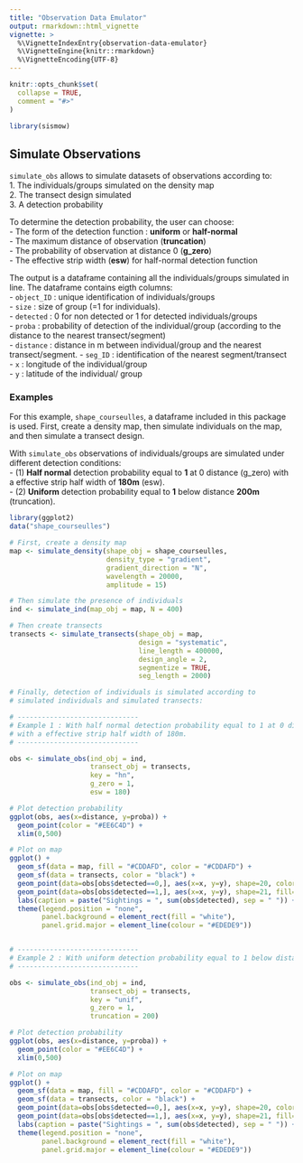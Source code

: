 ```yaml
---
title: "Observation Data Emulator"
output: rmarkdown::html_vignette
vignette: >
  %\VignetteIndexEntry{observation-data-emulator}
  %\VignetteEngine{knitr::rmarkdown}
  %\VignetteEncoding{UTF-8}
---
```


```r
knitr::opts_chunk$set(
  collapse = TRUE,
  comment = "#>"
)
```

```r
library(sismow)
```

<!-- WARNING - This vignette is generated by {fusen} from /dev/flat_observation_data_emulator.Rmd: do not edit by hand -->

## Simulate Observations

`simulate_obs` allows to simulate datasets of observations according to:    
1. The individuals/groups simulated on the density map   
2. The transect design simulated   
3. A detection probability         

To determine the detection probability, the user can choose:    
- The form of the detection function : **uniform** or **half-normal**    
- The maximum distance of observation (**truncation**)    
- The probability of observation at distance 0 (**g_zero**)    
- The effective strip width (**esw**) for half-normal detection function    

The output is a dataframe containing all the individuals/groups simulated in line. The dataframe contains eigth columns:         
- `object_ID` : unique identification of individuals/groups     
- `size` : size of group (=1 for individuals).    
- `detected` : 0 for non detected or 1 for detected individuals/groups      
- `proba` : probability of detection of the individual/group (according to the distance to the nearest transect/segment)     
- `distance` : distance in m between individual/group and the nearest transect/segment.
- `seg_ID` : identification of the nearest segment/transect     
- `x` : longitude of the individual/group     
- `y` : latitude of the individual/ group     


### Examples

For this example, `shape_courseulles`, a dataframe included in this package is used. First, create a density map, then simulate individuals on the map, and then simulate a transect design. 

With `simulate_obs` observations of individuals/groups are simulated under different detection conditions:     
- (1) **Half normal** detection probability equal to **1** at 0 distance (g_zero) with a effective strip half width of **180m** (esw).     
- (2) **Uniform** detection probability equal to **1** below distance **200m** (truncation).    


```r

library(ggplot2)
data("shape_courseulles")

# First, create a density map
map <- simulate_density(shape_obj = shape_courseulles,
                        density_type = "gradient",
                        gradient_direction = "N",
                        wavelength = 20000,
                        amplitude = 15)

# Then simulate the presence of individuals 
ind <- simulate_ind(map_obj = map, N = 400)

# Then create transects
transects <- simulate_transects(shape_obj = map,
                                design = "systematic",
                                line_length = 400000,
                                design_angle = 2,
                                segmentize = TRUE,
                                seg_length = 2000)

# Finally, detection of individuals is simulated according to 
# simulated individuals and simulated transects:

# ------------------------------
# Example 1 : With half normal detection probability equal to 1 at 0 distance (g_zero)
# with a effective strip half width of 180m.
# ------------------------------

obs <- simulate_obs(ind_obj = ind,
                    transect_obj = transects,
                    key = "hn",
                    g_zero = 1,
                    esw = 180)

# Plot detection probability
ggplot(obs, aes(x=distance, y=proba)) +
  geom_point(color = "#EE6C4D") +
  xlim(0,500) 

# Plot on map
ggplot() +
  geom_sf(data = map, fill = "#CDDAFD", color = "#CDDAFD") +
  geom_sf(data = transects, color = "black") +
  geom_point(data=obs[obs$detected==0,], aes(x=x, y=y), shape=20, color="#051923") +
  geom_point(data=obs[obs$detected==1,], aes(x=x, y=y), shape=21, fill="#EE6C4D") +
  labs(caption = paste("Sightings = ", sum(obs$detected), sep = " ")) +
  theme(legend.position = "none",
        panel.background = element_rect(fill = "white"),
        panel.grid.major = element_line(colour = "#EDEDE9"))


# ------------------------------
# Example 2 : With uniform detection probability equal to 1 below distance 200m.
# ------------------------------

obs <- simulate_obs(ind_obj = ind,
                    transect_obj = transects,
                    key = "unif",
                    g_zero = 1,
                    truncation = 200)

# Plot detection probability
ggplot(obs, aes(x=distance, y=proba)) +
  geom_point(color = "#EE6C4D") +
  xlim(0,500) 

# Plot on map
ggplot() +
  geom_sf(data = map, fill = "#CDDAFD", color = "#CDDAFD") +
  geom_sf(data = transects, color = "black") +
  geom_point(data=obs[obs$detected==0,], aes(x=x, y=y), shape=20, color="#051923") +
  geom_point(data=obs[obs$detected==1,], aes(x=x, y=y), shape=21, fill="#EE6C4D") +
  labs(caption = paste("Sightings = ", sum(obs$detected), sep = " ")) +
  theme(legend.position = "none",
        panel.background = element_rect(fill = "white"),
        panel.grid.major = element_line(colour = "#EDEDE9"))

```


